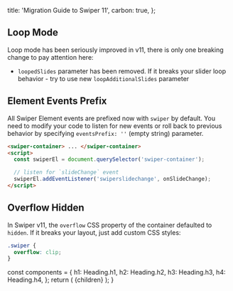 
  title: 'Migration Guide to Swiper 11',
  carbon: true,
};

## Loop Mode

Loop mode has been seriously improved in v11, there is only one breaking change to pay attention here:

- `loopedSlides` parameter has been removed. If it breaks your slider loop behavior - try to use new `loopAdditionalSlides` parameter

## Element Events Prefix

All Swiper Element events are prefixed now with `swiper` by default. You need to modify your code to listen for new events or roll back to previous behavior by specifying `eventsPrefix: ''` (empty string) parameter.

```html
<swiper-container> ... </swiper-container>
<script>
  const swiperEl = document.querySelector('swiper-container');

  // listen for `slideChange` event
  swiperEl.addEventListener('swiperslidechange', onSlideChange);
</script>
```

## Overflow Hidden

In Swiper v11, the `overflow` CSS property of the container defaulted to `hidden`. If it breaks your layout, just add custom CSS styles:

```css
.swiper {
  overflow: clip;
}
```

  const components = {
    h1: Heading.h1,
    h2: Heading.h2,
    h3: Heading.h3,
    h4: Heading.h4,
  };
  return (
    <MDXProvider components={components}>
      <WithSidebarLayout meta={meta}>{children}</WithSidebarLayout>
    </MDXProvider>
  );
}
